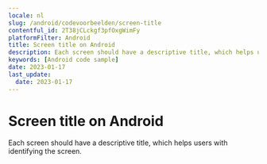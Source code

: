 ```yaml
---
locale: nl
slug: /android/codevoorbeelden/screen-title
contentful_id: 2T38jCLckgf3pfOxgWimFy
platformFilter: Android
title: Screen title on Android
description: Each screen should have a descriptive title, which helps users with identifying the screen.
keywords: [Android code sample]
date: 2023-01-17
last_update:
  date: 2023-01-17
---
```


# Screen title on Android

Each screen should have a descriptive title, which helps users with identifying the screen.

<CodeSample id="screen-title" locale="nl" platform="android"/>

